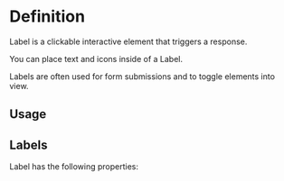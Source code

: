 

<Meta of={LabelStories} />

# Definition

Label is a clickable interactive element that triggers a response.

You can place text and icons inside of a Label.

Labels are often used for form submissions and to toggle elements into view.

## Usage

## Labels

Label has the following properties:

<Canvas of={LabelStories.Basic} />

<Controls />
